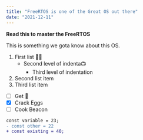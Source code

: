 ```yaml
---
title: "FreeRTOS is one of the Great OS out there"
date: "2021-12-11"
---
```

**Read this to master the FreeRTOS**

This is something we gota know about this OS.

1. First list 🧖‍♂️ 
    * Second level of indenta📺 
        * Third level of indentation
1. Second list item
1. Third list item

* [ ] Get 🌌 
* [x] Crack Eggs
* [ ] Cook Beacon

```diff
const variable = 23;
- const other = 22
+ const existing = 40;
```
